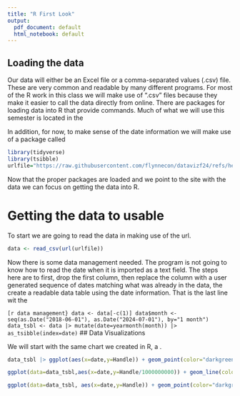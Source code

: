 ```yaml
---
title: "R First Look"
output: 
  pdf_document: default
  html_notebook: default
---
```


## Loading the data
Our data will either be an Excel file or a comma-separated values (.csv) file. These are very common and readable by many different programs. For most of the R work in this class we will make use of ".csv" files because they make it easier to call the data directly from online. There are packages for loading data into R that provide commands. Much of what we will use this semester is located in the \em{tidyverse}. This is a collection of the most popular collections of code and commands in R. It includes collections for reading data, data analysis, and data visualization.

In addition, for now, to make sense of the date information we will make use of a package called \em{tsibble}. This is useful for time/date type visualizations.\footnote{I gave an explanation of the origin of this term in class.} The use of the url points to the data set used for this introduction to R. It is downloaded directly from github into R saving us steps.\footnote{This would also be a useful feature pointing, for example, to an internal company server that will allow someone to provide a file to others without having to provide, simultaneously, the data set.}

```r
library(tidyverse)
library(tsibble)
urlfile="https://raw.githubusercontent.com/flynnecon/datavizf24/refs/heads/main/online_monthly_R.csv"
```
Now that the proper packages are loaded and we point to the site with the data we can focus on getting the data into R.

# Getting the data to usable
To start we are going to read the data in making use of the url.

```r
data <- read_csv(url(urlfile))
```

Now there is some data management needed. The program is not going to know how to read the date when it is imported as a text field.\footnote{Recall I showed this in class and it just did not look right.} The steps here are to first, drop the first column, then replace the column with a user generated sequence of dates matching what was already in the data, the create a readable data table using the date information. That is the last line wit the \em{mutate} and \em{as_tsibble} commands.

```[r data management}
data <- data[-c(1)]
data$month <- seq(as.Date("2018-06-01"), as.Date("2024-07-01"), by="1 month")
data_tsbl <- data |> mutate(date=yearmonth(month)) |> as_tsibble(index=date)
```
## Data Visualizations

We will start with the same chart we created in R, a \textbf{scatterplot}.
```r
data_tsbl |> ggplot(aes(x=date,y=Handle)) + geom_point(color="darkgreen")
```

```r
ggplot(data=data_tsbl,aes(x=date,y=Handle/1000000000)) + geom_line(color="blue")
```

```r
ggplot(data=data_tsbl, aes(x=date,y=Handle)) + geom_point(color="darkgreen") + geom_line(color="blue") + theme_bw()
```
